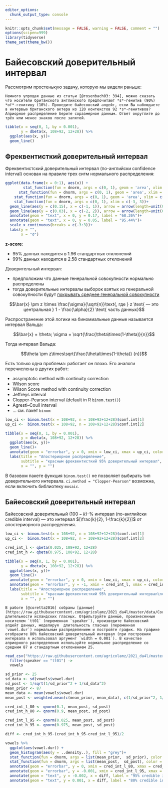 ```yaml
---
editor_options: 
  chunk_output_type: console
---
```


```r
knitr::opts_chunk$set(message = FALSE, warning = FALSE, comment = "")
options(scipen=999)
library(tidyverse)
theme_set(theme_bw())
```

# Байесовский доверительный интервал
Рассмотрим простенькую задачу, которую мы видели раньше:

```block
Немного упрощая данные из статьи [@rosenbach03: 394], можно сказать что носители британского английского предпочитают *s*-генитив (90%) *of*-генитиву (10%). Проведите байесовский апдейт, если Вы наблюдаете в интервью британского актера из 120 контекстов 92 *s*-генитивов? Априорное распределение берите соразмерное данным. Ответ округлите до трёх или менее знаков после запятой.
```

```r
tibble(x = seq(0, 1, by = 0.001),
       y = dbeta(x, 108+92, 12+28)) %>% 
  ggplot(aes(x, y))+
  geom_line()
```

## Фреквентисткий доверительный интервал
Фреквентистский доверительный интервал (по-английски confidence interval) основан на правиле трех сигм нормального распределения:

```r
ggplot(data.frame(x = 0:1), aes(x)) + 
        stat_function(fun = dnorm, args = c(0, 1), geom = 'area', xlim = c(-3, 3), fill = 'deepskyblue4') + 
      stat_function(fun = dnorm, args = c(0, 1), geom = 'area', xlim = c(-2, 2), fill = 'cadetblue') + 
    stat_function(fun = dnorm, args = c(0, 1), geom = 'area', xlim = c(-1, 1), fill = 'lightblue') + 
    stat_function(fun = dnorm, args = c(0, 1), xlim = c(-3, 3))+
  geom_line(aes(y = c(0.15), x = c(-1, 1)), arrow = arrow(length=unit(0.2,"cm"), ends="both", type = "closed"))+
  geom_line(aes(y = c(0.03), x = c(-2, 2)), arrow = arrow(length=unit(0.2,"cm"), ends="both", type = "closed"))+
  annotate(geom = "text", x = 0, y = 0.17, label = "68.26%")+
  annotate(geom = "text", x = 0, y = 0.05, label = "95.44%")+
  scale_x_continuous(breaks = c(-3:3))+
  labs(y = "",
       x = "σ")
```

**z-score**:

* 95% данных находится в 1.96 стандартных отклонений
* 99% данных находится в 2.58 стандартных отклонений

Доверительный интервал:

* предположим что данные генеральной совокупности нормально распределены
* тогда доверительные интервалы выборок взятых из генеральной совокупности будут [покрывать среднее генеральной совокупности](https://rpsychologist.com/d3/CI/)

$$\bar{x} \pm z \times \frac{\sigma}{\sqrt{n}}\text{, где } z \text{ — это центральная } 1 - \frac{\alpha}{2} \text{ часть данных}$$

Распространение этой логики на биномиальные данные называется интервал Вальда:

$$\bar{x} = \theta; \sigma = \sqrt{\frac{\theta\times(1-\theta)}{n}}$$

Тогда интервал Вальда:

$$\theta \pm  z\times\sqrt{\frac{\theta\times(1-\theta)} {n}}$$

Есть только одна проблема: работает он плохо. Его аналоги перечислены в других работ:

* assymptotic method with continuity correction
* Wilson score
* Wilson Score method with continuity correction
* Jeffreys interval
* Clopper–Pearson interval (default in R `binom.test()`)
* Agresti–Coull interval
* ... см. пакет `binom`

```r
low_ci <- binom.test(x = 108+92, n = 108+92+12+28)$conf.int[1]
up_ci <-  binom.test(x = 108+92, n = 108+92+12+28)$conf.int[2]

tibble(x = seq(0, 1, by = 0.001),
       y = dbeta(x, 108+92, 12+28)) %>% 
  ggplot(aes(x, y))+
  geom_line()+
  annotate(geom = "errorbar", y = 0, xmin = low_ci, xmax = up_ci, color = "red")+
  labs(title = "Апостериорное распределение",
       subtitle = "красным фреквентисткий 95% доверительный интервал",
       x = "", y = "")
```

В базовом пакете функция `binom.test()` не позволяет выбирать тип доверительного интервала. `ci.method = "Clopper-Pearson"` возможна, если включить библиотеку `mosaic`. 

## Байесовский доверительный интервал
Байесовский доверительный $(100-k)$-% интервал (по-английски credible interval) --- это интервал $[\frac{k}{2}, 1-\frac{k}{2}]$ от апостериорного распределения.

```r
low_ci <- binom.test(x = 108+92, n = 108+92+12+28)$conf.int[1]
up_ci <-  binom.test(x = 108+92, n = 108+92+12+28)$conf.int[2]

cred_int_l <- qbeta(0.025, 108+92, 12+28)
cred_int_h <- qbeta(0.975, 108+92, 12+28)

tibble(x = seq(0, 1, by = 0.001),
       y = dbeta(x, 108+92, 12+28)) %>% 
  ggplot(aes(x, y))+
  geom_line()+
  annotate(geom = "errorbar", y = 0, xmin = low_ci, xmax = up_ci, color = "red")+
  annotate(geom = "errorbar", y = -1, xmin = cred_int_l, xmax = cred_int_h, color = "lightblue")+
  labs(title = "Апостериорное распределение",
       subtitle = "красным фреквентисткий 95% доверительный интервал\nсиним байесовский 95% доверительный интервал",
       x = "", y = "")
```

```block
В работе [@coretta2016] собраны [данные](https://raw.githubusercontent.com/agricolamz/2021_da4l/master/data/Coretta_2017_icelandic.csv) длительности исландских гласных. Отфильтруйте данные, произнесенные носителем `tt01` (переменная `speaker`), произведите байесовский апдейт данных, моделируя  длительность гласных (переменная `vowel.dur`) нормальным распределением и постройте график. На графике отобразите 80% байесовский доверительный интервал (при построении интервала я использовал аргумент `width = 0.001`). В качестве априорного распределения используйте нормальное распределение со средним 87 и стандартным отклонением 25. 
```

```r
read_csv("https://raw.githubusercontent.com/agricolamz/2021_da4l/master/data/Coretta_2017_icelandic.csv") %>% 
  filter(speaker == "tt01") ->
  vowels

sd_prior <- 25
sd_data <- sd(vowels$vowel.dur)
sd_post <- 1/sqrt(1/sd_prior^2 + 1/sd_data^2)
mean_prior <- 87
mean_data <- mean(vowels$vowel.dur)
mean_post <- weighted.mean(c(mean_prior, mean_data), c(1/sd_prior^2, 1/sd_data^2))

cred_int_l_80 <- qnorm(0.1, mean_post, sd_post)
cred_int_h_80 <- qnorm(0.9, mean_post, sd_post)

cred_int_l_95 <- qnorm(0.025, mean_post, sd_post)
cred_int_h_95 <- qnorm(0.975, mean_post, sd_post)

diff <- cred_int_h_95-(cred_int_h_95-cred_int_l_95)/2

vowels %>% 
  ggplot(aes(vowel.dur)) +
  geom_histogram(aes(y = ..density..), fill = "grey")+
  stat_function(fun = dnorm, args = list(mean_prior,  sd_prior), color = "lightblue")+
  stat_function(fun = dnorm, args = list(mean_post,  sd_post), color = "red")+
  annotate(geom = "errorbar", y = 0, xmin = cred_int_l_80, xmax = cred_int_h_80, width = 0.001, size = 2)+
  annotate(geom = "errorbar", y = -0.001, xmin = cred_int_l_95, xmax = cred_int_h_95, width = 0.001, size = 2)+
  annotate(geom = "text", y = -0.002, x = diff, label = "95% credible interval")+
  annotate(geom = "text", y = 0.001, x = diff, label = "80% credible interval")
```
